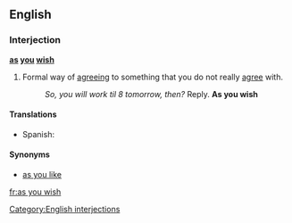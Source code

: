 ==English==

===Interjection===
'''[[as]] [[you]] [[wish]]'''

#Formal way of [[agreeing]] to something that you do not really [[agree]] with.
#:''So, you will work til 8 tomorrow, then?'' Reply. '''As you wish'''

====Translations====
* Spanish: {{t-|es|como quiera}}

====Synonyms====
*[[as you like]]

[[Category:English interjections]]

[[fr:as you wish]]